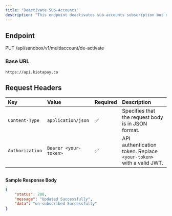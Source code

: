 ```yaml
---
title: "Deactivate Sub-Accounts"
description: "This endpoint deactivates sub-accounts subscription but does not close the already created relationship between a parent and all created sub-accounts."
---
```


## Endpoint

PUT /api/sandbox/v1/multiaccount/de-activate

### Base URL

`https://api.kiotapay.co`

## **Request Headers**

| Key             | Value                 | Required | Description                                                        |
| :-------------- | :-------------------- | :------- | :----------------------------------------------------------------- |
| `Content-Type`  | `application/json`    | ✅        | Specifies that the request body is in JSON format.                 |
| `Authorization` | `Bearer <your-token>` | ✅        | API authentication token. Replace `<your-token>` with a valid JWT. |

## 

**Sample Response Body**

```json
{
    "status": 200,
    "message": "Updated Successfully",
    "data": "un-subscribed Successfully"
}
```